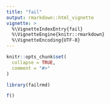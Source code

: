 ```yaml
---
title: "fail"
output: rmarkdown::html_vignette
vignette: >
  %\VignetteIndexEntry{fail}
  %\VignetteEngine{knitr::rmarkdown}
  %\VignetteEncoding{UTF-8}
---
```


```r
knitr::opts_chunk$set(
  collapse = TRUE,
  comment = "#>"
)
```

```r
library(failrmd)
```

```r
f()
```

